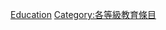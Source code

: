 {{Emptycat}}
{{Articles by Quality|topic=教育|project=教育|format=toc}}

[[Category:模板级条目|Education]]
[[Category:各等級教育條目‎|Category:各等級教育條目‎]]